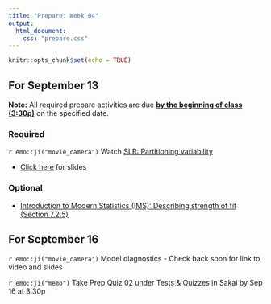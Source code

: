 ```yaml
---
title: "Prepare: Week 04"
output: 
  html_document:
    css: "prepare.css"
---
```


```r
knitr::opts_chunk$set(echo = TRUE)
```


## For September 13

**Note:** All required prepare activities are due **<u>by the beginning of class (3:30p)</u>** on the specified date.

### Required 

`r emo::ji("movie_camera")` Watch [SLR: Partitioning variability](https://warpwire.duke.edu/w/bTYFAA/)

- [Click here](https://sta210-fa21.netlify.app/slides/08-partition-var.html) for slides

### Optional 

- [Introduction to Modern Statistics (IMS): Describing strength of fit (Section 7.2.5)](https://openintro-ims.netlify.app/model-slr.html#r-squared)

## For September 16

`r emo::ji("movie_camera")` Model diagnostics
- Check back soon for link to video and slides

`r emo::ji("memo")` Take Prep Quiz 02 under Tests & Quizzes in Sakai by Sep 16 at 3:30p





